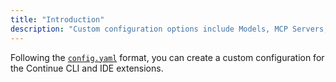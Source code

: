 ```yaml
---
title: "Introduction"
description: "Custom configuration options include Models, MCP Servers, Rules, Prompts, etc."
---
```


Following the [`config.yaml`](/reference) format, you can create a custom configuration for the Continue CLI and IDE extensions.